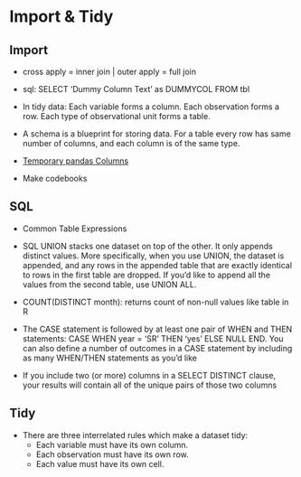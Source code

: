 # Import & Tidy

## Import

* cross apply = inner join | outer apply = full join

* sql: SELECT 'Dummy Column Text' as DUMMYCOL FROM tbl

* In tidy data: Each variable forms a column. Each observation forms a row. Each type of observational unit forms a table.

* A schema is a blueprint for storing data. For a table every row has same number of columns, and each column is of the same type.

* [Temporary pandas Columns](https://github.com/jreback/PyDataNYC2015/blob/master/whats-new-in-pandas/v0.16.x.ipynb)
    
* Make codebooks

## SQL

* Common Table Expressions

* SQL UNION stacks one dataset on top of the other. It only appends distinct values. More specifically, when you use UNION, the dataset is appended, and any rows in the appended table that are exactly identical to rows in the first table are dropped. If you’d like to append all the values from the second table, use UNION ALL.

* COUNT(DISTINCT month): returns count of non-null values like table in R

* The CASE statement is followed by at least one pair of WHEN and THEN statements: CASE WHEN year = 'SR' THEN 'yes' ELSE NULL END. You can also define a number of outcomes in a CASE statement by including as many WHEN/THEN statements as you’d like

* If you include two (or more) columns in a SELECT DISTINCT clause, your results will contain all of the unique pairs of those two columns

## Tidy

* There are three interrelated rules which make a dataset tidy:
  * Each variable must have its own column.
  * Each observation must have its own row.
  * Each value must have its own cell.
